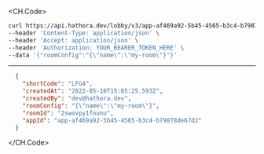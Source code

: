 
<CH.Code>
```bash Example Request
curl https://api.hathora.dev/lobby/v3/app-af469a92-5b45-4565-b3c4-b79878de67d2/create?roomId=2swovpy1fnunu&shortCode=LFG4 \
--header 'Content-Type: application/json' \
--header 'Accept: application/json' \
--header 'Authorization: YOUR_BEARER_TOKEN_HERE' \
--data '{"roomConfig":"{\"name\":\"my-room\"}"}'
```
---

```json Example Response
  {
    "shortCode": "LFG4",
    "createdAt": "2022-05-10T15:05:25.593Z",
    "createdBy": "dev@hathora.dev",
    "roomConfig": "{\"name\":\"my-room\"}",
    "roomId": "2swovpy1fnunu",
    "appId": "app-af469a92-5b45-4565-b3c4-b79878de67d2"
  }
```
</CH.Code>
